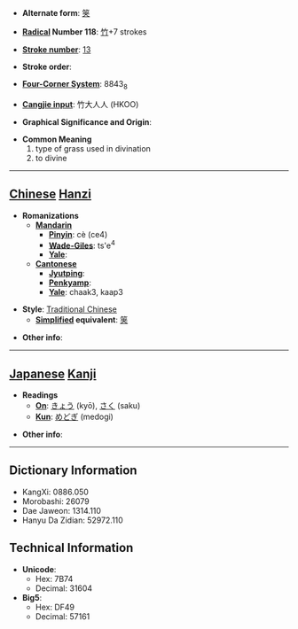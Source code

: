 * '''Alternate form''': [[䇲]]

* '''[[Wiktionary:Chinese radical index| Radical]] Number 118''': [[Wiktionary:Chinese radical index 竹|竹]]+7 strokes

* '''[[Wiktionary:Chinese total strokes index|Stroke number]]''': [[Wiktionary:Chinese total strokes index 13|13]]

* '''Stroke order''': 

* '''[[Wiktionary:Chinese four corner index|Four-Corner System]]''': 8843<sub>8</sub>

* '''[[Wiktionary:Chinese Cangjie index|Cangjie input]]''': 竹大人人 (HKOO)

* '''Graphical Significance and Origin''': 

* '''Common Meaning'''
*#type of grass used in divination
*# to divine


----

== [[Chinese]] [[Hanzi]] ==

* '''Romanizations'''
** '''[[Mandarin]]'''
*** '''[[Pinyin]]''': cè (ce4)
*** '''[[Wade-Giles]]''': ts'e<sup>4</sup>
*** '''[[Yale]]''': 
** '''[[Cantonese]]'''
*** '''[[Jyutping]]''':
*** '''[[Penkyamp]]''': 
*** '''[[Yale]]''': chaak3, kaap3

* '''Style''': [[Traditional Chinese]] 
** '''[[Simplified Chinese|Simplified]] equivalent''': [[䇲]]

* '''Other info''': 

----

== [[Japanese]] [[Kanji]] ==

* '''Readings'''
** '''[[On]]''': [[きょう]] (kyō), [[さく]] (saku)
** '''[[Kun]]''': [[めどぎ]] (medogi)

* '''Other info''':  

----

== Dictionary Information ==

* KangXi: 0886.050
* Morobashi: 26079
* Dae Jaweon: 1314.110
* Hanyu Da Zidian: 52972.110

== Technical Information ==

* '''Unicode''':
** Hex: 7B74
** Decimal: 31604
* '''Big5''':
** Hex: DF49
** Decimal: 57161